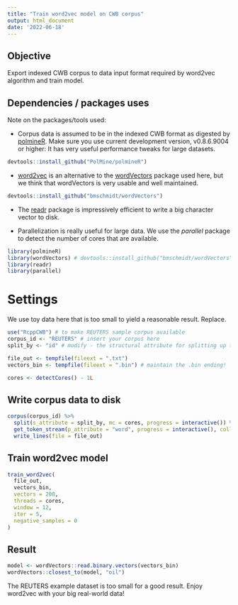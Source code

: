 ```yaml
---
title: "Train word2vec model on CWB corpus"
output: html_document
date: '2022-06-18'
---
```


## Objective
  
Export indexed CWB corpus to data input format required by word2vec algorithm
and train model.

## Dependencies / packages uses

Note on the packages/tools used:

- Corpus data is assumed to be in the indexed CWB format as digested by [polmineR](https://github.com/PolMine/polmineR). Make sure you use current 
development version, v0.8.6.9004 or higher: It has very useful performance tweaks
for large datasets.

```r
devtools::install_github("PolMine/polmineR")
```
  
- [word2vec](https://CRAN.R-project.org/package=word2vec) is an alternative to
the [wordVectors](https://github.com/bmschmidt/wordVectors) package used here, 
but we think that wordVectors is very usable and well maintained.

```r
devtools::install_github("bmschmidt/wordVectors")
```

- The [readr](https://CRAN.R-project.org/package=readr) package is impressively
efficient to write a big character vector to disk.

- Parallelization is really useful for large data. We use the *parallel* package
to detect the number of cores that are available.

```r
library(polmineR)
library(wordVectors) # devtools::install_github("bmschmidt/wordVectors")
library(readr)
library(parallel)
```


# Settings

We use toy data here that is too small to yield a reasonable result. Replace.

```r
use("RcppCWB") # to make REUTERS sample corpus available
corpus_id <- "REUTERS" # insert your corpus here
split_by <- "id" # modify - the structural attribute for splitting up the corpus
```

```r
file_out <- tempfile(fileext = ".txt")
vectors_bin <- tempfile(fileext = ".bin") # maintain the .bin ending!
```

```r
cores <- detectCores() - 1L
```


## Write corpus data to disk

```r
corpus(corpus_id) %>%
  split(s_attribute = split_by, mc = cores, progress = interactive()) %>% 
  get_token_stream(p_attribute = "word", progress = interactive(), collapse = " ") %>%
  write_lines(file = file_out)
```


## Train word2vec model

```r
train_word2vec(
  file_out,
  vectors_bin,
  vectors = 200,
  threads = cores,
  window = 12,
  iter = 5,
  negative_samples = 0
)
```

## Result

```r
model <- wordVectors::read.binary.vectors(vectors_bin)
wordVectors::closest_to(model, "oil")
```

The REUTERS example dataset is too small for a good result. Enjoy word2vec
with your big real-world data!